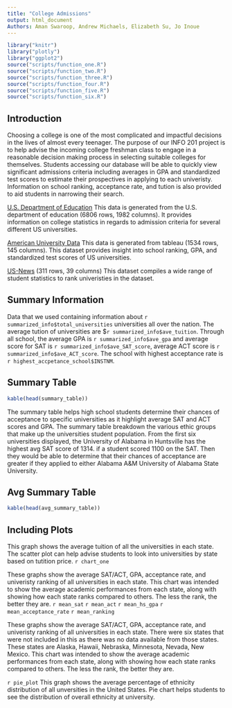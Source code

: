 ```yaml
---
title: "College Admissions"
output: html_document
Authors: Aman Swaroop, Andrew Michaels, Elizabeth Su, Jo Inoue
---
```


```r
library("knitr")
library("plotly")
library("ggplot2")
source("scripts/function_one.R")
source("scripts/function_two.R")
source("scripts/function_three.R")
source("scripts/function_four.R")
source("scripts/function_five.R")
source("scripts/function_six.R")
```
## Introduction
Choosing a college is one of the most complicated and impactful decisions in the lives of almost every teenager. The purpose of our INFO 201 project is to help advise the incoming college freshman class to engage in a reasonable decision making process in selecting suitable colleges for themselves. Students accessing our database will be able to quickly view significant admissions criteria including averages in GPA and standardized test scores to estimate their prospectives in applying to each univeristy. Information on school ranking, acceptance rate, and tution is also provided to aid students in narrowing their search.  

[U.S. Department of Education](https://collegescorecard.ed.gov/data/) This data is generated from the U.S. department of education (6806 rows, 1982 columns). It provides information on college statistics in regards to admission criteria for several different US universities.

[American University Data](https://www.kaggle.com/sumithbhongale/american-university-data-ipeds-dataset#IPEDS_data.xlsx) This data is generated from tableau (1534 rows, 145 columns). This dataset provides insight into school ranking, GPA, and standardized test scores of US universities.

[US-News](https://www.kaggle.com/theriley106/university-statistics The data was retrieved from US-News) (311 rows, 39 columns) This dataset compiles a wide range of student statistics to rank univeristies in the dataset.


## Summary Information 
Data that we used containing information about `r summarized_info$total_universities` universities all over the nation. The average tution of universities are \$`r summarized_info$ave_tuition`. Through all school, the average GPA is `r summarized_info$ave_gpa` and average score for SAT is `r summarized_info$ave_SAT_score`, average ACT score is `r summarized_info$ave_ACT_score`. The school with highest acceptance rate is `r highest_accpetance_school$INSTNM`.


## Summary Table
```r
kable(head(summary_table))
```

The summary table helps high school students determine their chances of acceptance to specific universities as it highlight average SAT and ACT scores and GPA. The summary table breakdown the various ethic groups that make up the universities student population. From the first six universities displayed, the University of Alabama in Huntsville has the highest avg SAT score of 1314. if a student scored 1100 on the SAT. Then they would be able to determine that their chances of acceptance are greater if they applied to either Alabama A&M University of Alabama State University.

## Avg Summary Table
```r
kable(head(avg_summary_table))
```

## Including Plots

This graph shows the average tuition of all the universities in each state. The scatter plot can help advise students to look into universities by state based on tutition price. 
`r chart_one` 

These graphs show the average SAT/ACT, GPA, acceptance rate, and univeristy ranking of all universities in each state.  This chart was intended to show the average academic performances from each state, along with showing how each state ranks compared to others. The less the rank, the better they are.
`r mean_sat`
`r mean_act`
`r mean_hs_gpa`
`r mean_acceptance_rate`
`r mean_ranking`

These graphs show the average SAT/ACT, GPA, acceptance rate, and univeristy ranking of all universities in each state. There were six states that were not included in this as there was no data available from those states. These states are Alaska, Hawaii, Nebraska, Minnesota, Nevada, New Mexico. This chart was intended to show the average academic performances from each state, along with showing how each state ranks compared to others. The less the rank, the better they are.


`r pie_plot`
This graph shows the average percentage of ethnicity distribution of all unversities in the United States. Pie chart helps students to see the distribution of overall ethnicity at university. 